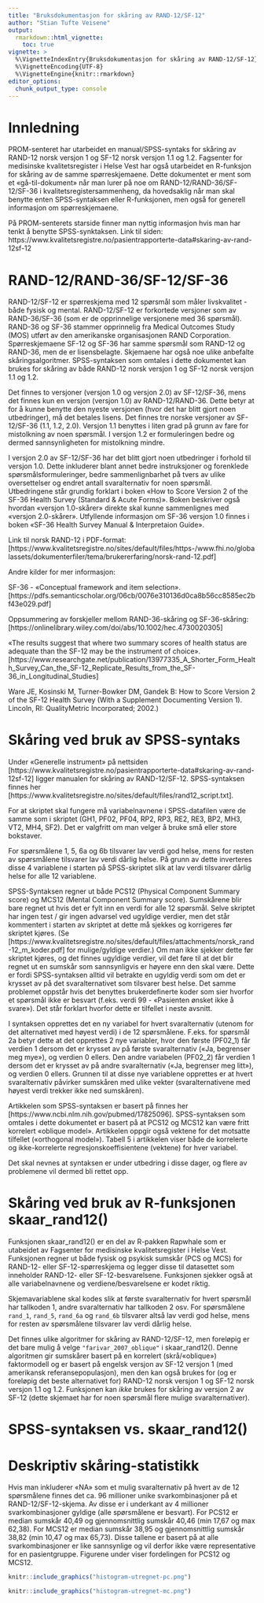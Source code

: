 ```yaml
---
title: "Bruksdokumentasjon for skåring av RAND-12/SF-12"
author: "Stian Tufte Veisene"
output:
  rmarkdown::html_vignette:
    toc: true
vignette: >
  %\VignetteIndexEntry{Bruksdokumentasjon for skåring av RAND-12/SF-12}
  %\VignetteEncoding{UTF-8}
  %\VignetteEngine{knitr::rmarkdown}
editor_options: 
  chunk_output_type: console
---
```


# Innledning

PROM-senteret har utarbeidet en manual/SPSS-syntaks for skåring av 
RAND-12 norsk versjon 1 og SF-12 norsk versjon 1.1 og 1.2. Fagsenter for
medisinske kvalitetsregister i Helse Vest har også utarbeidet en 
R-funksjon for skåring av de samme spørreskjemaene. 
Dette dokumentet er ment som et «gå-til-dokument» når man lurer på noe 
om RAND-12/RAND-36/SF-12/SF-36 i kvalitetsregistersammenheng, da
hovedsaklig når man skal benytte enten SPSS-syntaksen eller 
R-funksjonen, men også for generell informasjon om spørreskjemaene. 

På PROM-senterets starside finner man nyttig informasjon hvis man har
tenkt å benytte SPSS-synktaksen. Link til siden:
https://www.kvalitetsregistre.no/pasientrapporterte-data#skaring-av-rand-12sf-12

# RAND-12/RAND-36/SF-12/SF-36

RAND-12/SF-12 er spørreskjema med 12 spørsmål som måler livskvalitet - både
fysisk og mental. RAND-12/SF-12 er forkortede versjoner som av RAND-36/SF-36 (som 
er de opprinnelige versjonene med 36 spørsmål). RAND-36 og SF-36 stammer 
opprinnelig fra Medical Outcomes Study (MOS) utført av den amerikanske 
organisasjonen RAND Corporation. Spørreskjemaene SF-12 og SF-36 har samme 
spørsmål som RAND-12 og RAND-36, men de er lisensbelagte. Skjemaene har også noe 
ulike anbefalte skåringsalgoritmer. SPSS-syntaksen som omtales i dette dokumentet 
kan brukes for skåring av både RAND-12 norsk versjon 1 og SF-12 norsk versjon 1.1 og 1.2.

Det finnes to versjoner (versjon 1.0 og versjon 2.0) av SF-12/SF-36, mens det 
finnes kun en versjon (versjon 1.0) av RAND-12/RAND-36. Dette betyr at for 
å kunne benytte den nyeste versjonen (hvor det har blitt gjort noen 
utbedringer), må det betales lisens. Det finnes tre norske versjoner av 
SF-12/SF-36 (1.1, 1.2, 2.0). Versjon 1.1 benyttes i liten grad på grunn av 
fare for mistolkning av noen spørsmål. I versjon 1.2 er formuleringen bedre 
og dermed sannsynligheten for mistolkning mindre.

I versjon 2.0 av SF-12/SF-36 har det blitt gjort noen utbedringer i forhold til 
versjon 1.0. Dette inkluderer blant annet bedre instruksjoner og forenklede 
spørsmålsformuleringer, bedre sammenlignbarhet på tvers av ulike oversettelser 
og endret antall svaralternativ for noen spørsmål. Utbedringene står grundig 
forklart i boken «How to Score Version 2 of the SF-36 Health Survey (Standard & 
Acute Forms)». Boken beskriver også hvordan «versjon 1.0-skårer» direkte skal 
kunne sammenlignes med «versjon 2.0-skårer». Utfyllende informasjon om SF-36 
versjon 1.0 finnes i boken «SF-36 Health Survey Manual & Interpretaion Guide».

Link til norsk RAND-12 i PDF-format: 
[https://www.kvalitetsregistre.no/sites/default/files/https-/www.fhi.no/globalassets/dokumenterfiler/tema/brukererfaring/norsk-rand-12.pdf]

Andre kilder for mer informasjon:

SF-36 - «Conceptual framework and item selection».
[https://pdfs.semanticscholar.org/06cb/0076e310136d0ca8b56cc8585ec2bf43e029.pdf]

Oppsummering av forskjeller mellom RAND-36-skåring og SF-36-skåring:
[https://onlinelibrary.wiley.com/doi/abs/10.1002/hec.4730020305]

«The results suggest that where two summary scores of health status are adequate 
than the SF-12 may be the instrument of choice».
[https://www.researchgate.net/publication/13977335_A_Shorter_Form_Health_Survey_Can_the_SF-12_Replicate_Results_from_the_SF-36_in_Longitudinal_Studies]

Ware JE, Kosinski M, Turner-Bowker DM, Gandek B: How to Score Version 2 of the 
SF-12 Health Survey (With a Supplement Documenting Version 1). Lincoln, RI: 
QualityMetric Incorporated; 2002.)

# Skåring ved bruk av SPSS-syntaks

Under «Generelle instrument» på nettsiden 
[https://www.kvalitetsregistre.no/pasientrapporterte-data#skaring-av-rand-12sf-12] 
ligger manualen for skåring av RAND-12/SF-12. SPSS-syntaksen finnes her 
[https://www.kvalitetsregistre.no/sites/default/files/rand12_script.txt].

For at skriptet skal fungere må variabelnavnene i SPSS-datafilen være de samme som 
i skriptet (GH1, PF02, PF04, RP2, RP3, RE2, RE3, BP2, MH3, VT2, MH4, SF2). Det er 
valgfritt om man velger å bruke små eller store bokstaver. 

For spørsmålene 1, 5, 6a og 6b tilsvarer lav verdi god helse, mens for resten av 
spørsmålene tilsvarer lav verdi dårlig helse. På grunn av dette inverteres 
disse 4 variablene i starten på SPSS-skriptet slik at lav verdi tilsvarer dårlig 
helse for alle 12 variablene.

SPSS-Syntaksen regner ut både PCS12 (Physical Component Summary score) og MCS12 
(Mental Component Summary score). Sumskårene blir bare regnet ut hvis det er fylt 
inn en verdi for alle 12 spørsmål. Selve skriptet har ingen test / gir ingen advarsel ved 
ugyldige verdier, men det står kommentert i starten av skriptet at dette må 
sjekkes og korrigeres før skriptet kjøres. (Se 
[https://www.kvalitetsregistre.no/sites/default/files/attachments/norsk_rand-12_m_koder.pdf]
for mulige/gyldige verdier.) Om man ikke sjekker dette før skriptet kjøres, og det 
finnes ugyldige verdier, vil det føre til at det blir regnet ut en sumskår som 
sannsynligvis er høyere enn den skal være. Dette er fordi SPSS-syntaksen
alltid vil betrakte en ugyldig verdi som om det er krysset av på det 
svaralternativet som tilsvarer best helse. Det samme problemet oppstår hvis det 
benyttes brukerdefinerte koder som sier hvorfor et spørsmål ikke er besvart 
(f.eks. verdi 99 - «Pasienten ønsket ikke å svare»). Det står forklart hvorfor 
dette er tilfellet i neste avsnitt.

I syntaksen opprettes det en ny variabel for hvert svaralternativ 
(utenom for det alternativet med høyest verdi) i de 12 spørsmålene. F.eks. for
spørsmål 2a betyr dette at det opprettes 2 nye variabler, hvor den første (PF02_1) 
får verdien 1 dersom det er krysset av på første svaralternativ («Ja, begrenser meg 
mye»), og verdien 0 ellers. Den andre variabelen (PF02_2) får verdien 1 dersom det 
er krysset av på andre svaralternativ («Ja, begrenser meg litt»), og verdien 0 
ellers. Grunnen til at disse nye variablene opprettes er at hvert svaralternativ 
påvirker sumskåren med ulike vekter (svaralternativene med høyest verdi trekker 
ikke ned sumskåren). 

Artikkelen som SPSS-syntaksen er basert på finnes her 
[https://www.ncbi.nlm.nih.gov/pubmed/17825096]. SPSS-syntaksen som omtales i 
dette dokumentet er basert på at PCS12 og MCS12 kan være fritt korrelert 
«oblique model». Artikkelen oppgir også vektene for det motsatte tilfellet 
(«orthogonal model»). Tabell 5 i artikkelen viser både de korrelerte og 
ikke-korrelerte regresjonskoeffisientene (vektene) for hver variabel.

Det skal nevnes at syntaksen er under utbedring i disse dager, og flere av problemene
vil dermed bli rettet opp.

# Skåring ved bruk av R-funksjonen skaar_rand12()

Funksjonen skaar_rand12() er en del av R-pakken Rapwhale som er 
utabeidet av Fagsenter for medisinske kvalitetsregister i Helse Vest. 
Funksjonen regner ut både fysisk og psykisk sumskår (PCS og MCS) for 
RAND-12- eller SF-12-spørreskjema og legger disse til datasettet som
inneholder RAND-12- eller SF-12-besvarelsene. Funksjonen sjekker også at 
alle variabelnavnene og verdiene/besvarelsene er kodet riktig.

Skjemavariablene skal kodes slik at første svaralternativ for hvert
spørsmål har tallkoden 1, andre svaralternativ har tallkoden 2 osv.
For spørsmålene `rand_1`, `rand_5`, `rand_6a` og `rand_6b` tilsvarer 
altså lav verdi god helse, mens for resten av spørsmålene tilsvarer lav 
verdi dårlig helse.

Det finnes ulike algoritmer for skåring av RAND-12/SF-12, men foreløpig 
er det bare mulig å velge `"farivar_2007_oblique"` i skaar_rand12().
Denne algoritmen gir sumskårer basert på en korrelert (skrå/«oblique»)
faktormodell og er basert på engelsk versjon av SF-12 versjon 1 (med 
amerikansk referansepopulasjon), men den kan også brukes for (og er 
foreløpig det beste alternativet for) RAND-12 norsk versjon 1 og SF-12 
norsk versjon 1.1 og 1.2. Funksjonen kan *ikke* brukes for skåring av 
versjon 2 av SF-12 (dette skjemaet har for noen spørsmål flere mulige 
svaralternativer).

# SPSS-syntaksen vs. skaar_rand12()

# Deskriptiv skåring-statistikk

Hvis man inkluderer «NA» som et mulig svaralternativ på hvert av de 12 spørsmålene 
finnes det ca. 96 millioner unike svarkombinasjoner på et RAND-12/SF-12-skjema. Av 
disse er i underkant av 4 millioner svarkombinasjoner gyldige (alle spørsmålene er 
besvart). For PCS12 er median sumskår 40,49 og gjennomsnittlig sumskår 40,46 (min 
17,67 og max 62,38). For MCS12 er median sumskår 38,95 og gjennomsnittlig sumskår 
38,82 (min 10,47 og max 65,73). Disse tallene er basert på at alle svarkombinasjoner 
er like sannsynlige og vil derfor ikke være representative for en pasientgruppe.
Figurene under viser fordelingen for PCS12 og MCS12.

```r
knitr::include_graphics("histogram-utregnet-pc.png")
```

```r
knitr::include_graphics("histogram-utregnet-mc.png")
```
